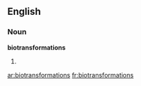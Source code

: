 ==English==

===Noun===
'''biotransformations'''

# {{plural of|[[biotransformation]]}}

[[ar:biotransformations]]
[[fr:biotransformations]]